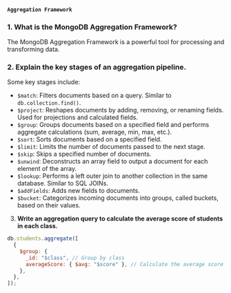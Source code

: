 #### `Aggregation Framework`

### 1. What is the MongoDB Aggregation Framework?

The MongoDB Aggregation Framework is a powerful tool for processing and transforming data.

### 2. Explain the key stages of an aggregation pipeline.

Some key stages include:

- `$match`: Filters documents based on a query. Similar to `db.collection.find()`.
- `$project`: Reshapes documents by adding, removing, or renaming fields. Used for projections and calculated fields.
- `$group`: Groups documents based on a specified field and performs aggregate calculations (sum, average, min, max, etc.).
- `$sort`: Sorts documents based on a specified field.
- `$limit`: Limits the number of documents passed to the next stage.
- `$skip`: Skips a specified number of documents.
- `$unwind`: Deconstructs an array field to output a document for each element of the array.
- `$lookup`: Performs a left outer join to another collection in the same database. Similar to SQL JOINs.
- `$addFields`: Adds new fields to documents.
- `$bucket`: Categorizes incoming documents into groups, called buckets, based on their values.

3. **Write an aggregation query to calculate the average score of students in each class.**

```javascript
db.students.aggregate([
  {
    $group: {
      _id: "$class", // Group by class
      averageScore: { $avg: "$score" }, // Calculate the average score
    },
  },
]);
```
